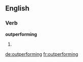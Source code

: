 ==English==

===Verb===
'''outperforming'''

# {{present participle of|outperform}}

[[de:outperforming]]
[[fr:outperforming]]